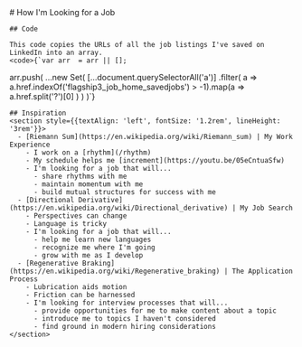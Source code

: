 
<MainHeader/>
<main>
  <article>
    # How I'm Looking for a Job


    ## Code

    This code copies the URLs of all the job listings I've saved on LinkedIn into an array.
    <code>{`var arr  = arr || [];
arr.push(
  ...new Set(
    [...document.querySelectorAll('a')]
      .filter(
        a => a.href.indexOf('flagship3_job_home_savedjobs') > -1).map(a => a.href.split('?')[0]
      )
  )
)`}</code>

    ## Inspiration
    <section style={{textAlign: 'left', fontSize: '1.2rem', lineHeight: '3rem'}}>
      - [Riemann Sum](https://en.wikipedia.org/wiki/Riemann_sum) | My Work Experience
        - I work on a [rhythm](/rhythm)
        - My schedule helps me [increment](https://youtu.be/05eCntuaSfw)
        - I'm looking for a job that will...
          - share rhythms with me
          - maintain momentum with me
          - build mutual structures for success with me
      - [Directional Derivative](https://en.wikipedia.org/wiki/Directional_derivative) | My Job Search
        - Perspectives can change
        - Language is tricky
        - I'm looking for a job that will...
          - help me learn new languages
          - recognize me where I'm going
          - grow with me as I develop
      - [Regenerative Braking](https://en.wikipedia.org/wiki/Regenerative_braking) | The Application Process
        - Lubrication aids motion
        - Friction can be harnessed
        - I'm looking for interview processes that will...
          - provide opportunities for me to make content about a topic
          - introduce me to topics I haven't considered
          - find ground in modern hiring considerations
    </section>
  </article>
</main>